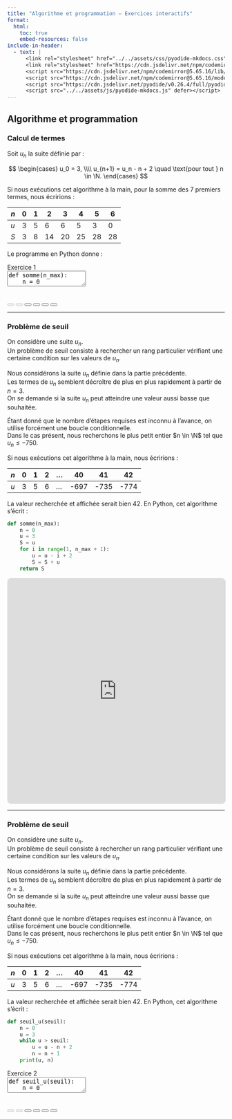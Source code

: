 ```yaml
---
title: "Algorithme et programmation – Exercices interactifs"
format:
  html:
    toc: true
    embed-resources: false
include-in-header:
  - text: |
      <link rel="stylesheet" href="../../assets/css/pyodide-mkdocs.css">
      <link rel="stylesheet" href="https://cdn.jsdelivr.net/npm/codemirror@5.65.16/lib/codemirror.css">
      <script src="https://cdn.jsdelivr.net/npm/codemirror@5.65.16/lib/codemirror.js"></script>
      <script src="https://cdn.jsdelivr.net/npm/codemirror@5.65.16/mode/python/python.js"></script>
      <script src="https://cdn.jsdelivr.net/pyodide/v0.26.4/full/pyodide.js"></script>
      <script src="../../assets/js/pyodide-mkdocs.js" defer></script>
---
```


## Algorithme et programmation

### Calcul de termes

::: {.bloc .ex}
Soit $u_n$ la suite définie par :

$$
\begin{cases}
u_0 = 3, \\\\
u_{n+1} = u_n - n + 2 \quad \text{pour tout } n \in \N.
\end{cases}
$$

Si nous exécutions cet algorithme à la main, pour la somme des 7 premiers termes, nous écririons :

| $n$ | 0 | 1 | 2 | 3 | 4 | 5 | 6 |
|-----|---|---|---|---|---|---|---|
| $u$ | 3 | 5 | 6 | 6 | 5 | 3 | 0 |
| $S$ | 3 | 8 | 14 | 20 | 25 | 28 | 28 |

Le programme en Python donne :
:::

~~~{=html}
<div class="exo-wrap">
  <div class="editor-shell" id="exo1">
    <div class="bar-top"><span class="cell-num">Exercice 1</span></div>
    <textarea id="code">def somme(n_max):
    n = 0
    u = 3
    S = u
    for i in range(1, n_max + 1):
        u = u - (i-1) + 2
        S = S + u
    return S

print(somme(6))</textarea>
    <div class="output" id="out"><pre></pre></div>
  <!--  <div class="status">
      <span class="quota">Évaluations restantes : <span id="quota">5</span>/5</span>
    </div>-->
    <div class="toolbar">
      <button class="btn" id="run" disabled></button>
      <button class="btn" id="check" disabled></button>
      <button class="btn" id="download"></button>
      <button class="btn" id="reset"></button>
      <button class="btn" id="clear"></button>
      <button class="btn" id="save"></button>
    </div>
  </div>
</div>
~~~

---

### Problème de seuil

On considère une suite $u_n$.  
Un problème de seuil consiste à rechercher un rang particulier vérifiant une certaine condition sur les valeurs de $u_n$.

::: {.bloc .ex}
Nous considérons la suite $u_n$ définie dans la partie précédente.  
Les termes de $u_n$ semblent décroître de plus en plus rapidement à partir de $n = 3$.  
On se demande si la suite $u_n$ peut atteindre une valeur aussi basse que souhaitée.

Étant donné que le nombre d'étapes requises est inconnu à l'avance, on utilise forcément une boucle conditionnelle.  
Dans le cas présent, nous recherchons le plus petit entier $n \in \N$ tel que $u_n \leq -750$.

Si nous exécutions cet algorithme à la main, nous écririons :

| $n$ | 0 | 1 | 2 | ... | 40 | 41 | 42 |
|-----|---|---|----|-----|-----|-----|-----|
| $u$ | 3 | 5 | 6  | ... | -697 | -735 | -774 |

La valeur recherchée et affichée serait bien 42. En Python, cet algorithme s'écrit :
:::





```python
def somme(n_max):
    n = 0
    u = 3
    S = u
    for i in range(1, n_max + 1):
        u = u - i + 2
        S = S + u
    return S
```

<iframe
  src="https://console.basthon.fr/?from=https://raw.githubusercontent.com/chris-degeuil/python/suite_somme.py"
  width="100%"
  height="520"
  style="border:1px solid #ddd;border-radius:8px"
  loading="lazy">
</iframe>





---

### Problème de seuil

On considère une suite $u_n$.  
Un problème de seuil consiste à rechercher un rang particulier vérifiant une certaine condition sur les valeurs de $u_n$.

::: {.bloc .ex}
Nous considérons la suite $u_n$ définie dans la partie précédente.  
Les termes de $u_n$ semblent décroître de plus en plus rapidement à partir de $n = 3$.  
On se demande si la suite $u_n$ peut atteindre une valeur aussi basse que souhaitée.

Étant donné que le nombre d'étapes requises est inconnu à l'avance, on utilise forcément une boucle conditionnelle.  
Dans le cas présent, nous recherchons le plus petit entier $n \in \N$ tel que $u_n \leq -750$.

Si nous exécutions cet algorithme à la main, nous écririons :

| $n$ | 0 | 1 | 2 | ... | 40 | 41 | 42 |
|-----|---|---|----|-----|-----|-----|-----|
| $u$ | 3 | 5 | 6  | ... | -697 | -735 | -774 |

La valeur recherchée et affichée serait bien 42. En Python, cet algorithme s'écrit :
:::

```python
def seuil_u(seuil):
    n = 0
    u = 3
    while u > seuil:
        u = u - n + 2
        n = n + 1
    print(u, n)
```
~~~{=html}
<div class="exo-wrap">
  <div class="editor-shell" id="exo2">
    <div class="bar-top"><span class="cell-num">Exercice 2</span></div>
    <textarea id="code">def seuil_u(seuil):
    n = 0
    u = 3
    while u > seuil:
        u = u - n + 2
        n = n + 1
    print(u, n)

seuil_u(-750)</textarea>
    <div class="output" id="out"><pre></pre></div>
  <!--  <div class="status">
      <span class="quota">Évaluations restantes : <span id="quota">5</span>/5</span>
    </div>-->
    <div class="toolbar">
      <button class="btn" id="run" disabled></button>
      <button class="btn" id="check" disabled></button>
      <button class="btn" id="download"></button>
      <button class="btn" id="reset"></button>
      <button class="btn" id="clear"></button>
      <button class="btn" id="save"></button>
    </div>
  </div>
</div>
~~~